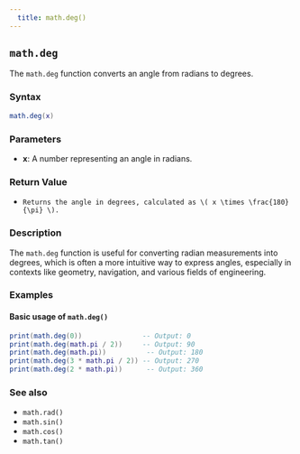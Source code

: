```yaml
---
  title: math.deg() 
---
```


## `math.deg`

The `math.deg` function converts an angle from radians to degrees.

### Syntax  

```lua
math.deg(x)
```

### Parameters  

- **x**: A number representing an angle in radians.

### Return Value  

- `Returns the angle in degrees, calculated as \( x \times \frac{180}{\pi} \).`

### Description  

The `math.deg` function is useful for converting radian measurements into degrees, which is often a more intuitive way to express angles, especially in contexts like geometry, navigation, and various fields of engineering.

### Examples  

#### Basic usage of `math.deg()`

```lua
print(math.deg(0))               -- Output: 0
print(math.deg(math.pi / 2))     -- Output: 90
print(math.deg(math.pi))          -- Output: 180
print(math.deg(3 * math.pi / 2)) -- Output: 270
print(math.deg(2 * math.pi))      -- Output: 360
```

### See also  

- `math.rad()`
- `math.sin()`
- `math.cos()`
- `math.tan()`
